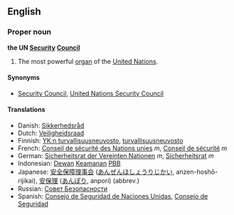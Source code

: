 ==English==
===Proper noun===
'''the UN [[Security]] [[Council]]'''

#The most powerful [[organ]] of the [[United Nations]].

====Synonyms====
*[[Security Council]], [[United Nations Security Council]]

====Translations====
*Danish: [[Sikkerhedsråd]]
*Dutch: [[Veiligheidsraad]]
*Finnish: [[YK:n turvallisuusneuvosto]], [[turvallisuusneuvosto]]
*French: [[Conseil de sécurité des Nations unies]] ''m'', [[Conseil de sécurité]] ''m''
*German: [[Sicherheitsrat der Vereinten Nationen]] ''m'', [[Sicherheitsrat]] ''m''
*Indonesian: [[Dewan]] [[aman|Keamanan]] [[PBB]]
*Japanese: [[安全保障理事会]] ([[あんぜんほしょうりじかい]], anzen-hoshō-rijikai), [[安保理]]  ([[あんぽり]], anpori) (abbrev.)
*Russian: [[Совет Безопасности]]
*Spanish: [[Consejo de Seguridad de Naciones Unidas]], [[Consejo de Seguridad]]